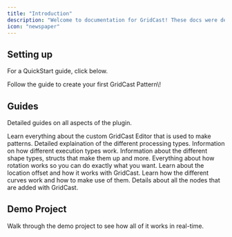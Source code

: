 ```yaml
---
title: "Introduction"
description: "Welcome to documentation for GridCast! These docs were designed to work has a handbook to go with along with the Demo Project, while it's not necessary, exploring the demo project along with these should help you master everything about this plugin."
icon: "newspaper"
---
```


## Setting up

For a QuickStart guide, click below.

<Card title="Start here" icon="rocket" horizontal href="/quickstart">
  Follow the guide to create your first GridCast Pattern\!
</Card>

## Guides

Detailed guides on all aspects of the plugin.

<Columns cols={2}>
  <Card title="GridCast Editor" icon="pen-to-square" href="/essentials/editor">
    Learn everything about the custom GridCast Editor that is used to make patterns.
  </Card>
  <Card title="GridCast Processing Types" icon="microchip" href="/essentials/processing-types">
    Detailed explaination of the different processing types.
  </Card>
  <Card title="GridCast Execution Types" icon="barcode" href="/essentials/execution-types">
    Information on how different execution types work.
  </Card>
  <Card title="GridCast Shape Types" icon="Circle" href="/essentials/shape-types">
    Information about the different shape types, structs that make them up and more.
  </Card>
</Columns>

<Columns cols={2}>
  <Card title="Rotation" icon="spinner" href="/essentials/rotation">
    Everything about how rotation works so you can do exactly what you want.
  </Card>
  <Card title="Location Offset" icon="grid" href="/essentials/location-offset">
    Learn about the location offset and how it works with GridCast.
  </Card>
  <Card title="Curves" icon="wave-sine" href="/essentials/curves">
    Learn how the different curves work and how to make use of them.
  </Card>
  <Card title="API Reference" icon="terminal" href="/essentials/reusable-snippets">
    Details about all the nodes that are added with GridCast.
  </Card>
</Columns>

## Demo Project

<Card title="Simple complete examples" icon="stars" href="https://mintlify.com/customers">
  Walk through the demo project to see how all of it works in real-time.
</Card>